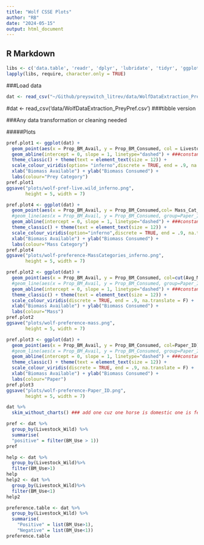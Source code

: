 ```yaml
---
title: "Wolf CSSE Plots"
author: "RB"
date: "2024-05-15"
output: html_document
---
```


## R Markdown

####


```r
libs <- c('data.table', 'readr', 'dplyr', 'lubridate', 'tidyr', 'ggplot2','stringr', 'tibble', 'patchwork', 'performance','see','viridis','skimr', 'janitor','tidyverse', 'naniar', 'knitr')
lapply(libs, require, character.only = TRUE)

```


###Load data
```r
dat <- read_csv("~/Github/preyswitch_litrev/data/WolfDataExtraction_PreyPref.csv")
```

#dat <- read_csv('data/WolfDataExtraction_PreyPref.csv') ###tibble version



###Any data transformation or cleaning needed

#####Plots



```r
pref.plot1 <- ggplot(dat) +
  geom_point(aes(x = Prop_BM_Avail, y = Prop_BM_Consumed, col = Livestock_Wild)) + ##or col = Paper_ID
  geom_abline(intercept = 0, slope = 1, linetype="dashed") + ###constant 1:1 line
  theme_classic() + theme(text = element_text(size = 12)) +
  scale_colour_viridis(option= "inferno",discrete = TRUE, end = .9, na.translate = F) +
  xlab("Biomass Available") + ylab("Biomass Consumed") +
  labs(colour="Prey Category")
pref.plot1
ggsave("plots/wolf-pref-live.wild_inferno.png", 
       height = 5, width = 7)
```

```r
pref.plot4 <- ggplot(dat) +
  geom_point(aes(x = Prop_BM_Avail, y = Prop_BM_Consumed,col= Mass_Cat_A))+   ##or col = Paper_ID 
  #geom_line(aes(x = Prop_BM_Avail, y = Prop_BM_Consumed, group=Paper_ID))+#if we wanna check by Paper_ID
  geom_abline(intercept = 0, slope = 1, linetype="dashed") + ###constant 1:1 line
  theme_classic() + theme(text = element_text(size = 12)) +
  scale_colour_viridis(option="inferno",discrete = TRUE, end = .9, na.translate = F) +
  xlab("Biomass Available") + ylab("Biomass Consumed") +
  labs(colour="Mass Category")
pref.plot4
ggsave("plots/wolf-preference-MassCategories_inferno.png", 
       height = 5, width = 7)
```


```r
pref.plot2 <- ggplot(dat) +
  geom_point(aes(x = Prop_BM_Avail, y = Prop_BM_Consumed, col=cut(Avg_Mass_kg,quantile(Avg_Mass_kg, na.rm = TRUE)))) + ##or col = Paper_ID 
  #geom_line(aes(x = Prop_BM_Avail, y = Prop_BM_Consumed, group=Paper_ID))+#if we wanna check by Paper_ID
  geom_abline(intercept = 0, slope = 1, linetype="dashed") + ###constant 1:1 line
  theme_classic() + theme(text = element_text(size = 12)) +
  scale_colour_viridis(discrete = TRUE, end = .9, na.translate = F) +
  xlab("Biomass Available") + ylab("Biomass Consumed") +
  labs(colour="Mass") 
pref.plot2
ggsave("plots/wolf-preference-mass.png", 
       height = 5, width = 7)
```


```r
pref.plot3 <- ggplot(dat) +
  geom_point(aes(x = Prop_BM_Avail, y = Prop_BM_Consumed, col=Paper_ID)) + ##or col = Paper_ID 
  #geom_line(aes(x = Prop_BM_Avail, y = Prop_BM_Consumed, group=Paper_ID))+#if we wanna check by Paper_ID
  geom_abline(intercept = 0, slope = 1, linetype="dashed") + ###constant 1:1 line
  theme_classic() + theme(text = element_text(size = 12)) +
  scale_colour_viridis(discrete = TRUE, end = .9, na.translate = F) +
  xlab("Biomass Available") + ylab("Biomass Consumed") +
  labs(colour="Paper")
pref.plot3
ggsave("plots/wolf-preference-Paper_ID.png", 
       height = 5, width = 7)
```

```r
dat %>%
  skim_without_charts() ### add one cuz one horse is domestic one is feral/wild
```
```r
pref <- dat %>%
  group_by(Livestock_Wild) %>%
  summarise(
  "positive" = filter(BM_Use > 1))
pref

```
```r
help <- dat %>%
  group_by(Livestock_Wild)%>%
  filter(BM_Use>1)
help
help2 <- dat %>%
  group_by(Livestock_Wild)%>%
  filter(BM_Use<1)
help2
```

```r
preference.table <- dat %>%
  group_by(Livestock_Wild) %>%
  summarise(
    "Positive" = list(BM_Use>1),
    "Negative" = list(BM_Use<1)) 
preference.table
```

